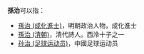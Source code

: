 '''孫治'''可以指：
* [[孫治_(成化進士)|孫治 (成化進士)]]，明朝政治人物，成化進士
* [[孫治_(清朝)|孫治 (清朝)]]，清代詩人。西泠十子之一
* [[孙治_(足球运动员)|孙治 (足球运动员)]]，中國足球运动员

{{disambig|Z治|Cat=二字孙姓人名消歧义}}